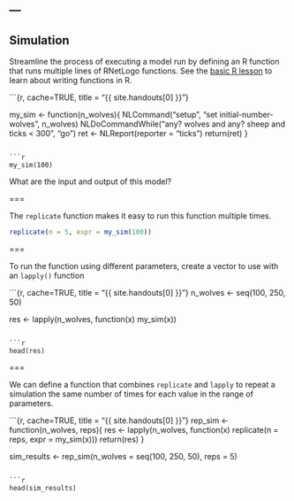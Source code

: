 ---
---

## Simulation

Streamline the process of executing a model run by defining an R function that runs multiple lines of RNetLogo functions. See the [basic R lesson](https://sesync-ci.github.io/basic-R-lesson/#/slides/functions) to learn about writing functions in R. 

```{r, cache=TRUE, title = "{{ site.handouts[0] }}"}

my_sim <- function(n_wolves){
  NLCommand("setup", "set initial-number-wolves", n_wolves)
  NLDoCommandWhile("any? wolves and any? sheep and ticks < 300", "go")
  ret <- NLReport(reporter = "ticks")
  return(ret)
}

```

```r
my_sim(100)
```

What are the input and output of this model? 

===

The `replicate` function makes it easy to run this function multiple times.

```r
replicate(n = 5, expr = my_sim(100))
```


===

To run the function using different parameters, create a vector to use with an `lapply()` function

```{r, cache=TRUE, title = "{{ site.handouts[0] }}"}
n_wolves <- seq(100, 250, 50)

res <- lapply(n_wolves, function(x) my_sim(x))
```

```r
head(res)
```

===

We can define a function that combines `replicate` and `lapply` to repeat a simulation the same number of times for each value in the range of parameters.

```{r, cache=TRUE, title = "{{ site.handouts[0] }}"}
rep_sim <- function(n_wolves, reps){
  res <- lapply(n_wolves, function(x) replicate(n = reps, expr = my_sim(x)))
  return(res)
}

sim_results <- rep_sim(n_wolves = seq(100, 250, 50), reps = 5)
```

```r
head(sim_results)
```

  
